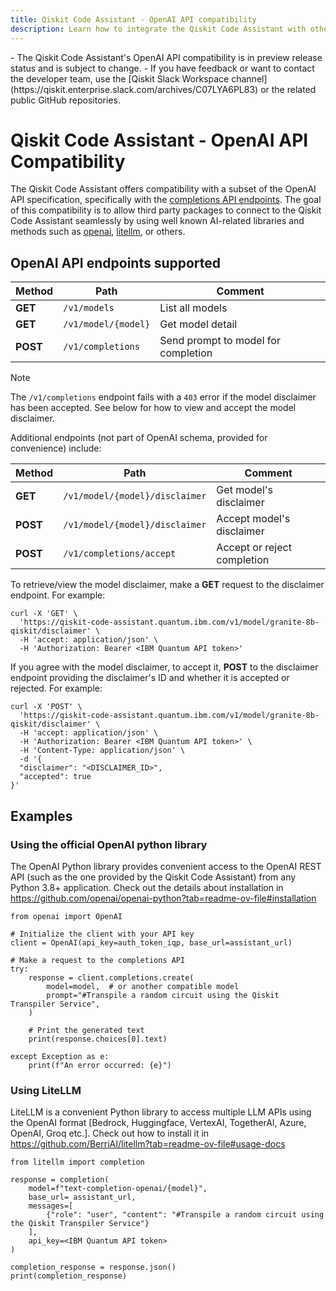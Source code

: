 ```yaml
---
title: Qiskit Code Assistant - OpenAI API compatibility
description: Learn how to integrate the Qiskit Code Assistant with other applications through the OpenAI completions API.
---
```


<Admonition type="note" title="Notes">
    - The Qiskit Code Assistant's OpenAI API compatibility is in preview release status and is subject to change.
    - If you have feedback or want to contact the developer team, use the [Qiskit Slack Workspace channel](https://qiskit.enterprise.slack.com/archives/C07LYA6PL83) or the related public GitHub repositories.
</Admonition>

# Qiskit Code Assistant - OpenAI API Compatibility

The Qiskit Code Assistant offers compatibility with a subset of the OpenAI API specification, specifically with the [completions API endpoints](https://platform.openai.com/docs/api-reference/completions). The goal of this compatibility is to allow third party packages to connect to the Qiskit Code Assistant seamlessly by using well known AI-related libraries and methods such as [openai](https://github.com/openai/openai-python), [litellm](https://github.com/BerriAI/litellm), or others.

## OpenAI API endpoints supported

| Method | Path | Comment |
|--|--|---|
| **GET** | `/v1/models` | List all models |
| **GET** | `/v1/model/{model}` | Get model detail |
| **POST** | `/v1/completions` | Send prompt to model for completion |

> [!NOTE]
> The `/v1/completions` endpoint fails with a `403` error if the model disclaimer has been accepted. See below for how to view and accept the model disclaimer.

Additional endpoints (not part of OpenAI schema, provided for convenience) include:

| Method | Path | Comment |
|--|--|---|
| **GET** | `/v1/model/{model}/disclaimer` | Get model's disclaimer |
| **POST** | `/v1/model/{model}/disclaimer` | Accept model's disclaimer |
| **POST** | `/v1/completions/accept` | Accept or reject completion |

To retrieve/view the model disclaimer, make a **GET** request to the disclaimer endpoint. For example:

```
curl -X 'GET' \
  'https://qiskit-code-assistant.quantum.ibm.com/v1/model/granite-8b-qiskit/disclaimer' \
  -H 'accept: application/json' \
  -H 'Authorization: Bearer <IBM Quantum API token>'
```

If you agree with the model disclaimer, to accept it, **POST** to the disclaimer endpoint providing the disclaimer's ID and whether it is accepted or rejected. For example:

```
curl -X 'POST' \
  'https://qiskit-code-assistant.quantum.ibm.com/v1/model/granite-8b-qiskit/disclaimer' \
  -H 'accept: application/json' \
  -H 'Authorization: Bearer <IBM Quantum API token>' \
  -H 'Content-Type: application/json' \
  -d '{
  "disclaimer": "<DISCLAIMER_ID>",
  "accepted": true
}'
```


## Examples

### Using the official OpenAI python library

The OpenAI Python library provides convenient access to the OpenAI REST API (such as the one provided by the Qiskit Code Assistant) from any Python 3.8+ application. Check out the details about installation in https://github.com/openai/openai-python?tab=readme-ov-file#installation


```
from openai import OpenAI

# Initialize the client with your API key
client = OpenAI(api_key=auth_token_iqp, base_url=assistant_url)

# Make a request to the completions API
try:
    response = client.completions.create(
        model=model,  # or another compatible model
        prompt="#Transpile a random circuit using the Qiskit Transpiler Service",
    )

    # Print the generated text
    print(response.choices[0].text)

except Exception as e:
    print(f"An error occurred: {e}")
```

### Using LiteLLM

LiteLLM is a convenient Python library to access multiple LLM APIs using the OpenAI format [Bedrock, Huggingface, VertexAI, TogetherAI, Azure, OpenAI, Groq etc.]. Check out how to install it in https://github.com/BerriAI/litellm?tab=readme-ov-file#usage-docs

```
from litellm import completion

response = completion(
    model=f"text-completion-openai/{model}",
    base_url= assistant_url,
    messages=[
        {"role": "user", "content": "#Transpile a random circuit using the Qiskit Transpiler Service"}
    ],
    api_key=<IBM Quantum API token>
)

completion_response = response.json()
print(completion_response)

```
